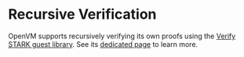 # Recursive Verification

OpenVM supports recursively verifying its own proofs using the [Verify STARK guest library](https://github.com/openvm-org/openvm/tree/main/guest-libs/verify_stark). See its [dedicated page](/book/guest-libraries/verify-stark) to learn more.